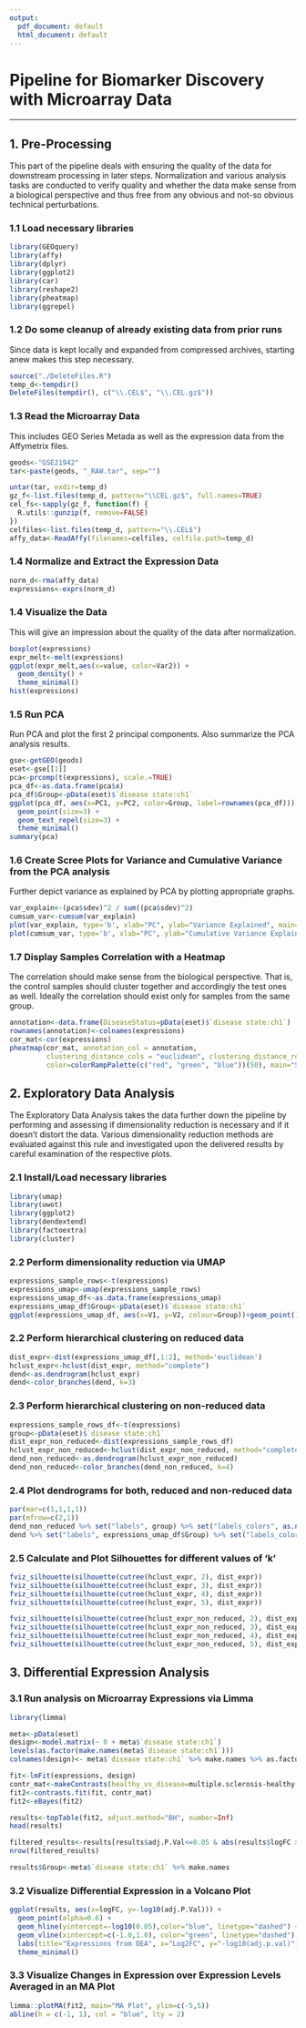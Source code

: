 ```yaml
---
output:
  pdf_document: default
  html_document: default
---
```

# Pipeline for Biomarker Discovery with Microarray Data

------------------------------------------------------------------------

## 1. Pre-Processing

This part of the pipeline deals with ensuring the quality of the data for downstream processing in later steps. Normalization and various analysis tasks are conducted to verify quality and whether the data make sense from a biological perspective and thus free from any obvious and not-so obvious technical perturbations.

### 1.1 Load necessary libraries

```r
library(GEOquery)
library(affy)
library(dplyr)
library(ggplot2)
library(car)
library(reshape2)        
library(pheatmap)
library(ggrepel)
```

### 1.2 Do some cleanup of already existing data from prior runs

Since data is kept locally and expanded from compressed archives, starting anew makes this step necessary.

```r
source("./DeleteFiles.R")
temp_d<-tempdir()
DeleteFiles(tempdir(), c("\\.CEL$", "\\.CEL.gz$"))
```

### 1.3 Read the Microarray Data

This includes GEO Series Metada as well as the expression data from the Affymetrix files.

```r
geods<-"GSE21942"
tar<-paste(geods, "_RAW.tar", sep="")

untar(tar, exdir=temp_d)
gz_f<-list.files(temp_d, pattern="\\CEL.gz$", full.names=TRUE)
cel_fs<-sapply(gz_f, function(f) {
  R.utils::gunzip(f, remove=FALSE)
})
celfiles<-list.files(temp_d, pattern="\\.CEL$")
affy_data<-ReadAffy(filenames=celfiles, celfile.path=temp_d)
```

### 1.4 Normalize and Extract the Expression Data

```r
norm_d<-rma(affy_data)
expressions<-exprs(norm_d)
```

### 1.4 Visualize the Data

This will give an impression about the quality of the data after normalization.

```r
boxplot(expressions)
expr_melt<-melt(expressions)
ggplot(expr_melt,aes(x=value, color=Var2)) +
  geom_density() +
  theme_minimal()
hist(expressions)
```

### 1.5 Run PCA

Run PCA and plot the first 2 principal components. Also summarize the PCA analysis results.

```r
gse<-getGEO(geods)
eset<-gse[[1]]
pca<-prcomp(t(expressions), scale.=TRUE)
pca_df<-as.data.frame(pca$x)
pca_df$Group<-pData(eset)$`disease state:ch1`
ggplot(pca_df, aes(x=PC1, y=PC2, color=Group, label=rownames(pca_df))) +
  geom_point(size=3) +
  geom_text_repel(size=3) +
  theme_minimal() 
summary(pca)
```

### 1.6 Create Scree Plots for Variance and Cumulative Variance from the PCA analysis

Further depict variance as explained by PCA by plotting appropriate graphs.

```r
var_explain<-(pca$sdev)^2 / sum((pca$sdev)^2)
cumsum_var<-cumsum(var_explain)
plot(var_explain, type='b', xlab="PC", ylab="Variance Explained", main="Scree Plot")
plot(cumsum_var, type='b', xlab="PC", ylab="Cumulative Variance Explained", main="Scree Plot - Cumulative Variance")
```

### 1.7 Display Samples Correlation with a Heatmap

The correlation should make sense from the biological perspective. That is, the control samples should cluster together and accordingly the test ones as well. Ideally the correlation should exist only for samples from the same group.

```r
annotation<-data.frame(DiseaseStatus=pData(eset)$`disease state:ch1`)
rownames(annotation)<-colnames(expressions)
cor_mat<-cor(expressions)
pheatmap(cor_mat, annotation_col = annotation, 
         clustering_distance_cols = "euclidean", clustering_distance_rows = "euclidean", clustering_method="complete",
         color=colorRampPalette(c("red", "green", "blue"))(50), main="Sample correlation heatmap")
```

## 2. Exploratory Data Analysis

The Exploratory Data Analysis takes the data further down the pipeline by performing and assessing if dimensionality reduction is necessary and if it doesn't distort the data. Various dimensionality reduction methods are evaluated against this rule and investigated upon the delivered results by careful examination of the respective plots.

### 2.1 Install/Load necessary libraries

```r
library(umap)
library(uwot)
library(ggplot2)
library(dendextend)
library(factoextra)
library(cluster)
```

### 2.2 Perform dimensionality reduction via UMAP

```r
expressions_sample_rows<-t(expressions)
expressions_umap<-umap(expressions_sample_rows)
expressions_umap_df<-as.data.frame(expressions_umap)
expressions_umap_df$Group<-pData(eset)$`disease state:ch1`
ggplot(expressions_umap_df, aes(x=V1, y=V2, colour=Group))+geom_point()
```

### 2.2 Perform hierarchical clustering on reduced data

```r
dist_expr<-dist(expressions_umap_df[,1:2], method='euclidean')
hclust_expr<-hclust(dist_expr, method="complete")
dend<-as.dendrogram(hclust_expr)
dend<-color_branches(dend, k=3)
```

### 2.3 Perform hierarchical clustering on non-reduced data

```r
expressions_sample_rows_df<-t(expressions)
group<-pData(eset)$`disease state:ch1`
dist_expr_non_reduced<-dist(expressions_sample_rows_df)
hclust_expr_non_reduced<-hclust(dist_expr_non_reduced, method="complete")
dend_non_reduced<-as.dendrogram(hclust_expr_non_reduced)      
dend_non_reduced<-color_branches(dend_non_reduced, k=4)
```

### 2.4 Plot dendrograms for both, reduced and non-reduced data

```r
par(mar=c(1,1,1,1))
par(mfrow=c(2,1))
dend_non_reduced %>% set("labels", group) %>% set("labels_colors", as.numeric(as.factor(group)), order_value=TRUE) %>% set("labels_cex", 0.5) %>% plot()
dend %>% set("labels", expressions_umap_df$Group) %>% set("labels_colors", as.numeric(as.factor(expressions_umap_df$Group)), order_value=TRUE) %>% set("labels_cex", 0.5) %>% plot()
```

### 2.5 Calculate and Plot Silhouettes for different values of 'k'

```r
fviz_silhouette(silhouette(cutree(hclust_expr, 2), dist_expr))
fviz_silhouette(silhouette(cutree(hclust_expr, 3), dist_expr))
fviz_silhouette(silhouette(cutree(hclust_expr, 4), dist_expr))
fviz_silhouette(silhouette(cutree(hclust_expr, 5), dist_expr))

fviz_silhouette(silhouette(cutree(hclust_expr_non_reduced, 2), dist_expr_non_reduced))
fviz_silhouette(silhouette(cutree(hclust_expr_non_reduced, 3), dist_expr_non_reduced))
fviz_silhouette(silhouette(cutree(hclust_expr_non_reduced, 4), dist_expr_non_reduced))
fviz_silhouette(silhouette(cutree(hclust_expr_non_reduced, 5), dist_expr_non_reduced))
```

## 3. Differential Expression Analysis

### 3.1 Run analysis on Microarray Expressions via Limma

```r
library(limma)

meta<-pData(eset)
design<-model.matrix(~ 0 + meta$`disease state:ch1`)
levels(as.factor(make.names(meta$`disease state:ch1`)))
colnames(design)<- meta$`disease state:ch1` %>% make.names %>% as.factor %>% levels

fit<-lmFit(expressions, design)
contr_mat<-makeContrasts(healthy_vs_disease=multiple.sclerosis-healthy, levels=design)
fit2<-contrasts.fit(fit, contr_mat)
fit2<-eBayes(fit2)

results<-topTable(fit2, adjust.method="BH", number=Inf)
head(results)

filtered_results<-results[results$adj.P.Val<=0.05 & abs(results$logFC >= 1), ]
nrow(filtered_results)

results$Group<-meta$`disease state:ch1` %>% make.names
```

### 3.2 Visualize Differential Expression in a Volcano Plot

```r
ggplot(results, aes(x=logFC, y=-log10(adj.P.Val))) +
  geom_point(alpha=0.6) +
  geom_hline(yintercept=-log10(0.05),color="blue", linetype="dashed") +
  geom_vline(xintercept=c(-1.0,1.0), color="green", linetype="dashed") +
  labs(title="Expressions from DEA", x="Log2FC", y="-log10(adj.p.val)") +
  theme_minimal()
```

### 3.3 Visualize Changes in Expression over Expression Levels Averaged in an MA Plot

```r
limma::plotMA(fit2, main="MA Plot", ylim=c(-5,5))
abline(h = c(-1, 1), col = "blue", lty = 2)
```
